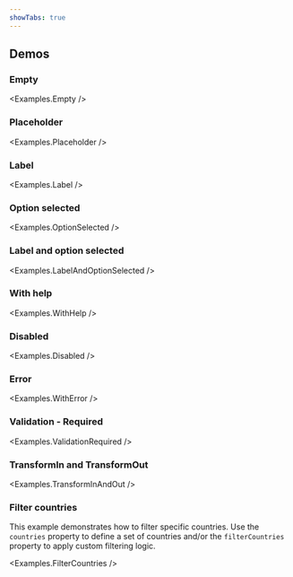 ```yaml
---
showTabs: true
---
```



## Demos

### Empty

<Examples.Empty />

### Placeholder

<Examples.Placeholder />

### Label

<Examples.Label />

### Option selected

<Examples.OptionSelected />

### Label and option selected

<Examples.LabelAndOptionSelected />

### With help

<Examples.WithHelp />

### Disabled

<Examples.Disabled />

### Error

<Examples.WithError />

### Validation - Required

<Examples.ValidationRequired />

### TransformIn and TransformOut

<Examples.TransformInAndOut />

### Filter countries

This example demonstrates how to filter specific countries. Use the `countries` property to define a set of countries and/or the `filterCountries` property to apply custom filtering logic.

<Examples.FilterCountries />
